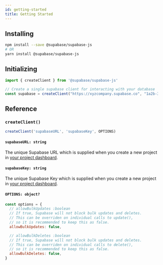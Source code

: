 ```yaml
---
id: getting-started
title: Getting Started
---
```



## Installing

```bash
npm install --save @supabase/supabase-js
# OR
yarn install @supabase/supabase-js
```


## Initializing

```js
import { createClient } from '@supabase/supabase-js'

// Create a single supabase client for interacting with your database 
const supabase = createClient("https://xyzcompany.supabase.co", "1a2b-3c4d-5e6f-7g8h");
```



## Reference

### `createClient()`

```js 
createClient('supabaseURL', 'supabaseKey', OPTIONS)
```

#### `supabaseURL: string` 
The unique Supabase URL which is supplied when you create a new project in [your project dashboard](https://app.supabase.io).

#### `supabaseKey: string`
The unique Supabase Key which is supplied when you create a new project in [your project dashboard](https://app.supabase.io).

#### `OPTIONS: object?`

```js
const options = {
  // allowBulkUpdates :boolean
  // If true, Supabase will not block bulk updates and deletes. 
  // This can be overriden on individual calls to update(), 
  // so it is recommended to keep this as false.
  allowBulkUpdates: false, 

  // allowBulkDeletes :boolean
  // If true, Supabase will not block bulk updates and deletes. 
  // This can be overriden on individual calls to delete(), 
  // so it is recommended to keep this as false.
  allowBulkDeletes: false, 
}
```
